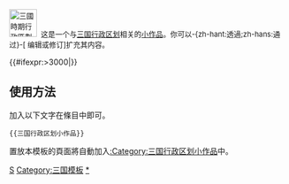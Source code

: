 <div class="notice metadata" id="stub" style="font-size: small;">[[File:三國時期行政區劃圖.svg|50px]]&nbsp;&nbsp;这是一个与[[三国行政区划]]相关的[[Wikipedia:小作品|小作品]]。你可以-{zh-hant:透過;zh-hans:通过}-<span class="plainlinks">[{{fullurl:{{FULLPAGENAME}}|action=edit}} 编辑或修订]</span>扩充其内容。</div><includeonly>[[Category:三国行政区划小作品|{{PAGENAME}}]]{{#ifexpr:{{PAGESIZE:{{FULLPAGENAME}}|R}}>3000|[[Category:字数已超过3000字节的小作品|{{PAGENAME}}]]}}</includeonly><noinclude>

==使用方法==
加入以下文字在條目中即可。
<pre>{{三国行政区划小作品}}</pre>

置放本模板的頁面將自動加入[[:Category:三国行政区划小作品]]中。

[[Category:中国各朝代行政区划小作品模板|S]]
[[Category:三国模板]]
[[Category:三国行政区划小作品|*]]
</noinclude>